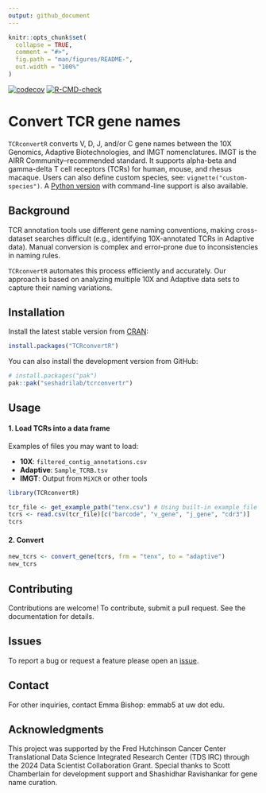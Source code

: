 ```yaml
---
output: github_document
---
```


```r
knitr::opts_chunk$set(
  collapse = TRUE,
  comment = "#>",
  fig.path = "man/figures/README-",
  out.width = "100%"
)
```

<!-- badges: start -->
[![codecov](https://codecov.io/gh/seshadrilab/tcrconvertr/graph/badge.svg?token=JVURVQO10D)](https://app.codecov.io/gh/seshadrilab/tcrconvertr)
[![R-CMD-check](https://github.com/seshadrilab/tcrconvertr/actions/workflows/R-CMD-check.yaml/badge.svg)](https://github.com/seshadrilab/tcrconvertr/actions/workflows/R-CMD-check.yaml)
<!-- badges: end -->

# Convert TCR gene names

`TCRconvertR` converts V, D, J, and/or C gene names between the 10X Genomics, Adaptive Biotechnologies, and IMGT nomenclatures. IMGT is the AIRR Community–recommended standard. It supports alpha-beta and gamma-delta T cell receptors (TCRs) for human, mouse, and rhesus macaque. Users can also define custom species, see: `vignette("custom-species")`. A [Python version](https://github.com/seshadrilab/tcrconvert) with command-line support is also available.

## Background

TCR annotation tools use different gene naming conventions, making cross-dataset searches difficult (e.g., identifying 10X-annotated TCRs in Adaptive data). Manual conversion is complex and error-prone due to inconsistencies in naming rules.

`TCRconvertR` automates this process efficiently and accurately. Our approach is based on analyzing multiple 10X and Adaptive data sets to capture their naming variations.

## Installation

Install the latest stable version from [CRAN](https://cran.r-project.org/web/packages/TCRconvertR/index.html):

```r
install.packages("TCRconvertR")
```

You can also install the development version from GitHub:

```r
# install.packages("pak")
pak::pak("seshadrilab/tcrconvertr")
```

## Usage

#### 1. Load TCRs into a data frame

Examples of files you may want to load:

- **10X**: `filtered_contig_annotations.csv`
- **Adaptive**: `Sample_TCRB.tsv`
- **IMGT**: Output from `MiXCR` or other tools

```r
library(TCRconvertR)

tcr_file <- get_example_path("tenx.csv") # Using built-in example file
tcrs <- read.csv(tcr_file)[c("barcode", "v_gene", "j_gene", "cdr3")]
tcrs
```

####  2. Convert

```r
new_tcrs <- convert_gene(tcrs, frm = "tenx", to = "adaptive")
new_tcrs
```

## Contributing

Contributions are welcome! To contribute, submit a pull request. See the documentation for details.

## Issues

To report a bug or request a feature please open an 
[issue](https://github.com/seshadrilab/tcrconvertr/issues).

## Contact

For other inquiries, contact Emma Bishop: emmab5 at uw dot edu.

## Acknowledgments

This project was supported by the Fred Hutchinson Cancer Center Translational Data Science Integrated Research Center (TDS IRC) through the 2024 Data Scientist Collaboration Grant. Special thanks to Scott Chamberlain for development support and Shashidhar Ravishankar for gene name curation.
